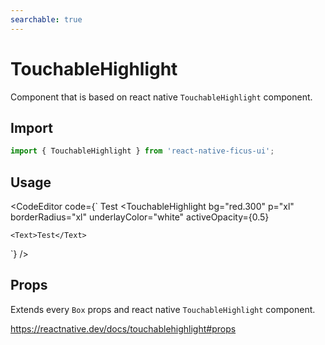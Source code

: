 ```yaml
---
searchable: true
---
```



# TouchableHighlight

Component that is based on react native `TouchableHighlight` component.

## Import

```js
import { TouchableHighlight } from 'react-native-ficus-ui';
```

## Usage

<CodeEditor code={`<VStack spacing={10}>
  <TouchableHighlight>
    <Text>Test</Text>
  </TouchableHighlight>
  <TouchableHighlight
    bg="red.300"
    p="xl"
    borderRadius="xl"
    underlayColor="white"
    activeOpacity={0.5}
  >
    <Text>Test</Text>
  </TouchableHighlight>
</VStack>`} />

## Props

Extends every `Box` props and react native `TouchableHighlight` component.

https://reactnative.dev/docs/touchablehighlight#props
